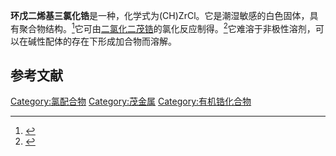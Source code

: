 {{Chembox
| ImageFile = (Cyclopentadienyl)zirconium-trichloride-3D-balls.png
| ImageSize = 
| ImageAlt = 
| IUPACName = 
| OtherNames = 
|Section1={{Chembox Identifiers
| CASNo = 34767-44-7
| PubChem = 56846602
| ChemSpiderID = 24589200
| SMILES = [Cl-].[Zr+4].[cH-]1cccc1.c2ccc[cH-]2.c3c[cH-]cc3}}
|Section2={{Chembox Properties
| C=5|H=5|Zr=1|Cl=3
| MolarMass =
| Appearance = 白色固体
| Density = 2.31 g/cm{{sup|3}}
| MeltingPtC = 
| BoilingPt = 
| Solubility = }}
|Section3={{Chembox Hazards
| MainHazards = 
| FlashPt = 
| AutoignitionPt = }}
}}
'''环戊二烯基三氯化锆'''是一种{{le|有机锆化合物|Organozirconium chemistry}}，化学式为(C{{sub|5}}H{{sub|5}})ZrCl{{sub|3}}。它是潮湿敏感的白色固体，具有聚合物结构。<ref>{{cite journal|author1=Engelhardt, L. M.|author2=Papasergio, R. I.|author3=Raston, C. L.|author4=White, A. H.|title=Crystal Structures of Trichloro(η{{sup|5}}-cyclopentadienyl)titanium(IV) and -zirconium(IV)|journal= Organometallics|year=1984|volume=3|pages=18–20|doi=10.1021/om00079a005}}</ref>它可由[[二氯化二茂锆|二氯化二茂锆]]的氯化反应制得。<ref>{{cite journal|volume=400|issue=1–2|year=1990|pages=185–203|journal=Journal of Organometallic Chemistry|title=Mono(η-cyclopentadienyl)zirconium Complexes: from Coordination Chemistry to Enantioselective Catalysis|author=Gerhard Erker|doi=10.1016/0022-328X(90)83012-9}}</ref>它难溶于非极性溶剂，可以在碱性配体的存在下形成加合物而溶解。

==参考文献==
<references />

{{茂金属}}

[[Category:氯配合物|Category:氯配合物]]
[[Category:茂金属|Category:茂金属]]
[[Category:有机锆化合物|Category:有机锆化合物]]